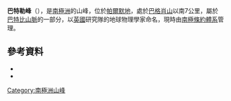 {{Coord|71|31|S|67|10|W|source:GNIS|display=title}}

'''巴特勒峰'''（{{lang-en|Butler Peaks}}），是[[南極洲|南極洲]]的山峰，位於[[帕爾默地|帕爾默地]]，處於[[巴格肖山|巴格肖山]]以南7公里，屬於[[巴特比山脈|巴特比山脈]]的一部分，以[[英國|英國]]研究隊的地球物理學家命名，現時由[[南極條約體系|南極條約體系]]管理。

==參考資料==
*{{cite gnis | type = antarid | id = 2222| name = Butler Peaks | accessdate = 2011-10-10}}
*{{usgs-gazetteer|id=2222}}

{{Antarctica-geo-stub}}
[[Category:南極洲山峰|Category:南極洲山峰]]